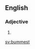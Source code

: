 ==English==

===Adjective===
{{head|en|adjective superlative form}}

# {{en-superlative of|bum}}

[[sv:bummest]]